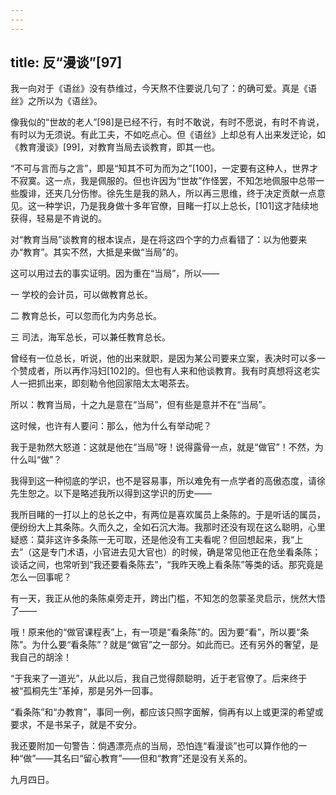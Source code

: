 ```yaml
---
---
---
```

title: 反“漫谈”[97]
---




我一向对于《语丝》没有恭维过，今天熬不住要说几句了：的确可爱。真是《语丝》之所以为《语丝》。

像我似的“世故的老人”[98]是已经不行，有时不敢说，有时不愿说，有时不肯说，有时以为无须说。有此工夫，不如吃点心。但《语丝》上却总有人出来发迂论，如《教育漫谈》[99]，对教育当局去谈教育，即其一也。

“不可与言而与之言”，即是“知其不可为而为之”[100]，一定要有这种人，世界才不寂寞。这一点，我是佩服的。但也许因为“世故”作怪罢，不知怎地佩服中总带一些腹诽，还夹几分伤惨。徐先生是我的熟人，所以再三思维，终于决定贡献一点意见。这一种学识，乃是我身做十多年官僚，目睹一打以上总长，[101]这才陆续地获得，轻易是不肯说的。

对“教育当局”谈教育的根本误点，是在将这四个字的力点看错了：以为他要来办“教育”。其实不然，大抵是来做“当局”的。

这可以用过去的事实证明。因为重在“当局”，所以——

一 学校的会计员，可以做教育总长。

二 教育总长，可以忽而化为内务总长。

三 司法，海军总长，可以兼任教育总长。

曾经有一位总长，听说，他的出来就职，是因为某公司要来立案，表决时可以多一个赞成者，所以再作冯妇[102]的。但也有人来和他谈教育。我有时真想将这老实人一把抓出来，即刻勒令他回家陪太太喝茶去。

所以：教育当局，十之九是意在“当局”，但有些是意并不在“当局”。

这时候，也许有人要问：那么，他为什么有举动呢？

我于是勃然大怒道：这就是他在“当局”呀！说得露骨一点，就是“做官”！不然，为什么叫“做”？

我得到这一种彻底的学识，也不是容易事，所以难免有一点学者的高傲态度，请徐先生恕之。以下是略述我所以得到这学识的历史——

我所目睹的一打以上的总长之中，有两位是喜欢属员上条陈的。于是听话的属员，便纷纷大上其条陈。久而久之，全如石沉大海。我那时还没有现在这么聪明，心里疑惑：莫非这许多条陈一无可取，还是他没有工夫看呢？但回想起来，我“上去”（这是专门术语，小官进去见大官也）的时候，确是常见他正在危坐看条陈；谈话之间，也常听到“我还要看条陈去”，“我昨天晚上看条陈”等类的话。那究竟是怎么一回事呢？

有一天，我正从他的条陈桌旁走开，跨出门槛，不知怎的忽蒙圣灵启示，恍然大悟了——

哦！原来他的“做官课程表”上，有一项是“看条陈”的。因为要“看”，所以要“条陈”。为什么要“看条陈”？就是“做官”之一部分。如此而已。还有另外的奢望，是我自己的胡涂！

“于我来了一道光”，从此以后，我自己觉得颇聪明，近于老官僚了。后来终于被“孤桐先生”革掉，那是另外一回事。

“看条陈”和“办教育”，事同一例，都应该只照字面解，倘再有以上或更深的希望或要求，不是书呆子，就是不安分。

我还要附加一句警告：倘遇漂亮点的当局，恐怕连“看漫谈”也可以算作他的一种“做”——其名曰“留心教育”——但和“教育”还是没有关系的。

九月四日。
